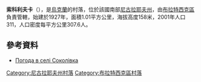 {{coord|47|55|21|N|31|46|59|E|scale:100000|display=title}}

'''索科利夫卡'''（{{lang-uk|Соколівка}}），是[[烏克蘭|烏克蘭]]的村落，位於該國南部[[尼古拉耶夫州|尼古拉耶夫州]]，由[[布拉特西克區|布拉特西克區]]負責管轄，始建於1927年，面積1.01平方公里，海拔高度158米，2001年人口311，人口密度每平方公里307.6人。

==參考資料==
* [http://weather.in.ua/ua/nikolaevskaja/24405 Погода в селі Соколівка] {{Wayback|url=http://weather.in.ua/ua/nikolaevskaja/24405 |date=20160606204104 }}

[[Category:尼古拉耶夫州村落|Category:尼古拉耶夫州村落]]
[[Category:布拉特西克區村落|Category:布拉特西克區村落]]


{{Mykolaiv-geo-stub}}